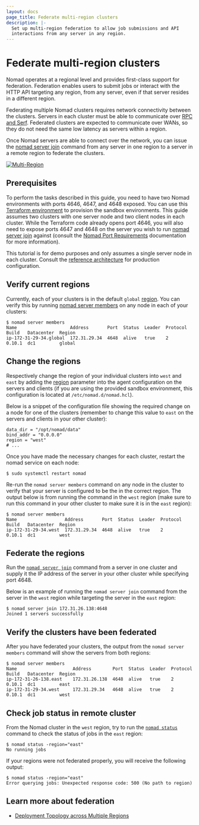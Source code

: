 ```yaml
---
layout: docs
page_title: Federate multi-region clusters
description: |-
  Set up multi-region federation to allow job submissions and API
  interactions from any server in any region.
---
```


# Federate multi-region clusters

Nomad operates at a regional level and provides first-class support for
federation. Federation enables users to submit jobs or interact with the HTTP
API targeting any region, from any server, even if that server resides in a
different region.

Federating multiple Nomad clusters requires network connectivity between the
clusters. Servers in each cluster must be able to communicate over [RPC and
Serf][ports-used]. Federated clusters are expected to communicate over WANs, so
they do not need the same low latency as servers within a region.

Once Nomad servers are able to connect over the network, you can issue the
[nomad server join][server-join] command from any server in one region to a
server in a remote region to federate the clusters.

[![Multi-Region][multi-region-pic]][multi-region-pic]

## Prerequisites

To perform the tasks described in this guide, you need to have two Nomad
environments with ports 4646, 4647, and 4648 exposed. You can use this
[Terraform environment][nomad-tf] to provision the sandbox environments. This
guide assumes two clusters with one server node and two client nodes in each
cluster. While the Terraform code already opens port 4646, you will also need to
expose ports 4647 and 4648 on the server you wish to run [nomad server
join][server-join] against (consult the [Nomad Port Requirements][ports-used]
documentation for more information).

<Note>

 This tutorial is for demo purposes and only assumes a single server
node in each cluster. Consult the [reference architecture][reference-arch] for
production configuration.

</Note>

## Verify current regions

Currently, each of your clusters is in the default `global`
[region][region-config]. You can verify this by running [nomad server
members][nomad-server-members] on any node in each of your clusters:

```shell-session
$ nomad server members
Name                    Address       Port  Status  Leader  Protocol  Build   Datacenter  Region
ip-172-31-29-34.global  172.31.29.34  4648  alive   true    2         0.10.1  dc1         global
```

## Change the regions

Respectively change the region of your individual clusters into `west` and
`east` by adding the [region][region-config] parameter into the agent
configuration on the servers and clients (if you are using the provided sandbox
environment, this configuration is located at `/etc/nomad.d/nomad.hcl`).

Below is a snippet of the configuration file showing the required change on a
node for one of the clusters (remember to change this value to `east` on the
servers and clients in your other cluster):

```hcl
data_dir = "/opt/nomad/data"
bind_addr = "0.0.0.0"
region = "west"
# ...
```

Once you have made the necessary changes for each cluster, restart the nomad
service on each node:

```shell-session
$ sudo systemctl restart nomad
```

Re-run the `nomad server members` command on any node in the cluster to verify
that your server is configured to be the in the correct region. The output below
is from running the command in the `west` region (make sure to run this command
in your other cluster to make sure it is in the `east` region):

```shell-session
$ nomad server members
Name                  Address       Port  Status  Leader  Protocol  Build   Datacenter  Region
ip-172-31-29-34.west  172.31.29.34  4648  alive   true    2         0.10.1  dc1         west
```

## Federate the regions

Run the [`nomad server join`][server-join] command from a server in one cluster
and supply it the IP address of the server in your other cluster while
specifying port 4648.

Below is an example of running the `nomad server join` command from the server
in the `west` region while targeting the server in the `east` region:

```shell-session
$ nomad server join 172.31.26.138:4648
Joined 1 servers successfully
```

## Verify the clusters have been federated

After you have federated your clusters, the output from the `nomad server members` command will show the servers from both regions:

```shell-session
$ nomad server members
Name                     Address        Port  Status  Leader  Protocol  Build   Datacenter  Region
ip-172-31-26-138.east    172.31.26.138  4648  alive   true    2         0.10.1  dc1         east
ip-172-31-29-34.west     172.31.29.34   4648  alive   true    2         0.10.1  dc1         west
```

## Check job status in remote cluster

From the Nomad cluster in the `west` region, try to run the [`nomad status`][nomad-status] command to check the status of jobs in the `east` region:

```shell-session
$ nomad status -region="east"
No running jobs
```

If your regions were not federated properly, you will receive the following
output:

```shell-session
$ nomad status -region="east"
Error querying jobs: Unexpected response code: 500 (No path to region)
```

## Learn more about federation

- [Deployment Topology across Multiple Regions][multi-region]

[multi-region]: /nomad/tutorials/enterprise/production-reference-architecture-vm-with-consul#deployment-topology-across-multiple-regions
[multi-region-pic]: /img/clusters/nomad-multi-region.png
[nomad-server-members]: /nomad/commands/server/members
[nomad-status]: /nomad/commands/status
[nomad-tf]: https://github.com/hashicorp/nomad/tree/master/terraform#provision-a-nomad-cluster-in-the-cloud
[ports-used]: /nomad/docs/deploy/production/requirements#ports-used
[reference-arch]: /nomad/tutorials/enterprise/production-reference-architecture-vm-with-consul
[region-config]: /nomad/docs/configuration#region
[server-join]: /nomad/commands/server/join
